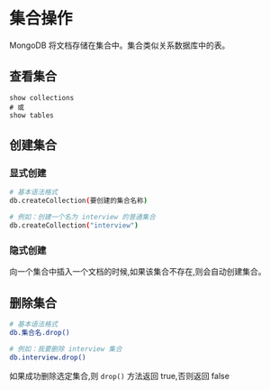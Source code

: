 # 集合操作

MongoDB 将文档存储在集合中。集合类似关系数据库中的表。



## 查看集合

```shell
show collections
# 或
show tables
```



## 创建集合

### 显式创建

```bash
# 基本语法格式
db.createCollection(要创建的集合名称)

# 例如：创建一个名为 interview 的普通集合
db.createCollection("interview")
```

### 隐式创建

向一个集合中插入一个文档的时候,如果该集合不存在,则会自动创建集合。



## 删除集合

```bash
# 基本语法格式
db.集合名.drop()

# 例如：我要删除 interview 集合
db.interview.drop()
```

如果成功删除选定集合,则 `drop()` 方法返回 true,否则返回 false
